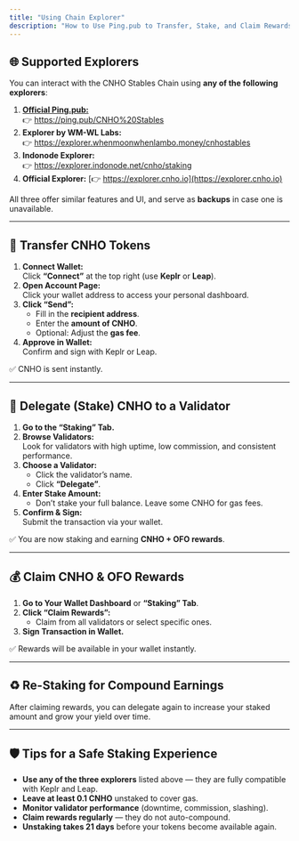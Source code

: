 ```yaml
---
title: "Using Chain Explorer"
description: "How to Use Ping.pub to Transfer, Stake, and Claim Rewards on CNHO Stables."
---
```


## 🌐 Supported Explorers

You can interact with the CNHO Stables Chain using **any of the following explorers**:

1. [******Official Ping.pub:******](http://Ping.pub)\
   👉 https://ping.pub/CNHO%20Stables
2. **Explorer by WM-WL Labs:**\
   👉 https://explorer.whenmoonwhenlambo.money/cnhostables
3. **Indonode Explorer:**\
   👉 https://explorer.indonode.net/cnho/staking
4. **Official Explorer:**
   [👉 https://explorer.cnho.io](https://explorer.cnho.io)

All three offer similar features and UI, and serve as **backups** in case one is unavailable.

---

## 🔁 Transfer CNHO Tokens

1. **Connect Wallet:**\
   Click **“Connect”** at the top right (use **Keplr** or **Leap**).
2. **Open Account Page:**\
   Click your wallet address to access your personal dashboard.
3. **Click “Send”:**
   - Fill in the **recipient address**.
   - Enter the **amount of CNHO**.
   - Optional: Adjust the **gas fee**.
4. **Approve in Wallet:**\
   Confirm and sign with Keplr or Leap.

✅ CNHO is sent instantly.

---

## 🔐 Delegate (Stake) CNHO to a Validator

1. **Go to the “Staking” Tab.**
2. **Browse Validators:**\
   Look for validators with high uptime, low commission, and consistent performance.
3. **Choose a Validator:**
   - Click the validator’s name.
   - Click **“Delegate”**.
4. **Enter Stake Amount:**
   - Don’t stake your full balance. Leave some CNHO for gas fees.
5. **Confirm & Sign:**\
   Submit the transaction via your wallet.

✅ You are now staking and earning **CNHO \+ OFO rewards**.

---

## 💰 Claim CNHO & OFO Rewards

1. **Go to Your Wallet Dashboard** or **“Staking” Tab**.
2. **Click “Claim Rewards”:**
   - Claim from all validators or select specific ones.
3. **Sign Transaction in Wallet.**

✅ Rewards will be available in your wallet instantly.

---

## ♻️ Re-Staking for Compound Earnings

After claiming rewards, you can delegate again to increase your staked amount and grow your yield over time.

---

## 🛡 Tips for a Safe Staking Experience

- **Use any of the three explorers** listed above — they are fully compatible with Keplr and Leap.
- **Leave at least 0.1 CNHO** unstaked to cover gas.
- **Monitor validator performance** (downtime, commission, slashing).
- **Claim rewards regularly** — they do not auto-compound.
- **Unstaking takes 21 days** before your tokens become available again.